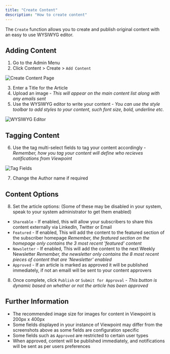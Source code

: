```yaml
---
title: "Create Content"
description: "How to create content"
---
```


The `Create` function allows you to create and publish original content with an easy to use WYSIWYG editor.

## Adding Content

1. Go to the Admin Menu
2. Click Content > Create > `Add Content`

![Create Content Page](/assets/content/create-page.png)

3. Enter a Title for the Article
4. Upload an image - *This will appear on the main content list along with any emails sent*
5. Use the WYSIWYG editor to write your content - *You can use the style toolbar to add styles to your content, such font size, bold, underline etc.*

![WYSIWYG Editor](/assets/content/wysiwyg.png)

## Tagging Content

6. Use the tag multi-select fields to tag your content accordingly - *Remember, how you tag your content will define who recieves notifications from Viewpoint*

![Tag Fields](/assets/content/tagfields.png)

7. Change the Author name if required

## Content Options

8. Set the article options:
(Some of these may be disabled in your system, speak to your system administrator to get them enabled)
- `Shareable` - If enabled, this will allow your subscribers to share this content externally via LinkedIn, Twitter or Email
- `Featured` - If enabled, This will add the content to the featured section of the subscriber homepage *Remember, the featured section on the homepage only contains the 3 most recent 'featured' content*
- `Newsletter` - If enabled, This will add the content to the next Weekly Newsletter *Remember, the newsletter only contains the 8 most recent pieces of content that are 'Newsletter' enabled*
- `Approved` - If an article is marked as approved it will be published immediately, if not an emaill will be sent to your content approvers

8. Once complete, click `Publish` or `Submit for Approval` - *This button is dynamic based on whether or not the article has been approved*

## Further Information

- The recommended image size for images for content in Viewpoint is 200px x 400px
- Some fields displayed in your instance of Viewpoint may differ from the screenshots above as some fields are configuration specific
- Some fields such as `Approved` are restricted to certain user types
- When approved, content will be published immediately, and notifications will be sent as per users preferences



